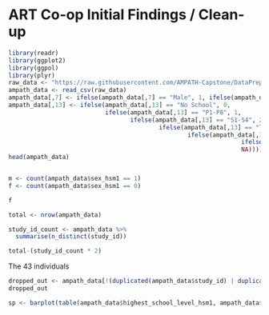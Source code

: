 # ART Co-op Initial Findings / Clean-up

```r
library(readr)
library(ggplot2)
library(ggpol)
library(plyr)
raw_data <- "https://raw.githubusercontent.com/AMPATH-Capstone/DataPrep/master/Original-Data/artcoops.csv" 
ampath_data <- read_csv(raw_data)
ampath_data[,7] <- ifelse(ampath_data[,7] == "Male", 1, ifelse(ampath_data[,7] == "Female", 0, NA))
ampath_data[,13] <- ifelse(ampath_data[,13] == "No School", 0, 
                           ifelse(ampath_data[,13] == "P1-P8", 1,
                                  ifelse(ampath_data[,13] == "S1-S4", 2,
                                          ifelse(ampath_data[,13] == "Tertiary/Vocational", 3,
                                                  ifelse(ampath_data[,13] == "University", 4, 
                                                                 ifelse(ampath_data[,13] == "Post-graduate", 5, 
                                                                 NA))))))
head(ampath_data)


m <- count(ampath_data$sex_hsm1 == 1)
f <- count(ampath_data$sex_hsm1 == 0)

f


```
```r
total <- nrow(ampath_data)

study_id_count <- ampath_data %>%
  summarise(n_distinct(study_id))

total-(study_id_count * 2)

```
The 43 individuals 

```r
dropped_out <- ampath_data[!(duplicated(ampath_data$study_id) | duplicated(ampath_data$study_id, fromLast = TRUE)), ] 
dropped_out
```


```r
sp <- barplot(table(ampath_data$highest_school_level_hsm1, ampath_data$sex_hsm1),legend=c("P1-P8","S1-S4","Tertiary/Vocational","University","Post-Graduate"),main="Highest Level of Educational Attainment for Household Member 1",xlab = "Sex (0 = Male, 1 = Female)",ylab="Count", ylim=c(0,200))
```




